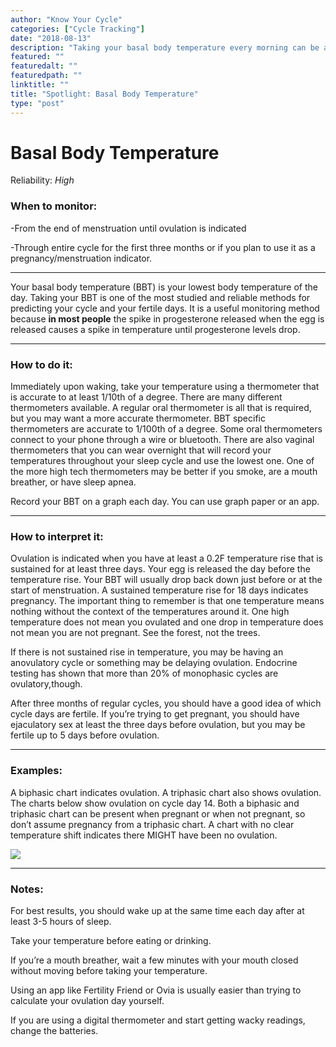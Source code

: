 ```yaml
---
author: "Know Your Cycle"
categories: ["Cycle Tracking"]
date: "2018-08-13"
description: "Taking your basal body temperature every morning can be a very reliable method for tracking ovulation."
featured: ""
featuredalt: ""
featuredpath: ""
linktitle: ""
title: "Spotlight: Basal Body Temperature"
type: "post"
---
```



# Basal Body Temperature

Reliability: *High*

### When to monitor:
-From the end of menstruation until ovulation is indicated

-Through entire cycle for the first three months or if you plan to use it as a pregnancy/menstruation indicator.

---

Your basal body temperature (BBT) is your lowest body temperature of the day. Taking your BBT is one of the most studied and reliable methods for predicting your cycle and your fertile days. It is a useful monitoring method because **in most people** the spike in progesterone released when the egg is released causes a spike in temperature until progesterone levels drop.

---

### How to do it:
Immediately upon waking, take your temperature using a thermometer that is accurate to at least 1/10th of a degree. There are many different thermometers available. A regular oral thermometer is all that is required, but you may want a more accurate thermometer. BBT specific thermometers are accurate to 1/100th of a degree. Some oral thermometers connect to your phone through a wire or bluetooth. There are also vaginal thermometers that you can wear overnight that will record your temperatures throughout your sleep cycle and use the lowest one. One of the more high tech thermometers may be better if you smoke, are a mouth breather, or have sleep apnea. 

Record your BBT on a graph each day. You can use graph paper or an app.

---

### How to interpret it:
Ovulation is indicated when you have at least a 0.2F temperature rise that is sustained for at least three days. Your egg is released the day before the temperature rise. Your BBT will usually drop back down just before or at the start of menstruation. A sustained temperature rise for 18 days indicates pregnancy. The important thing to remember is that one temperature means nothing without the context of the temperatures around it. One high temperature does not mean you ovulated and one drop in temperature does not mean you are not pregnant. See the forest, not the trees.

If there is not sustained rise in temperature, you may be having an anovulatory cycle or something may be delaying ovulation. Endocrine testing has shown that more than 20% of monophasic cycles are ovulatory,though.

After three months of regular cycles, you should have a good idea of which cycle days are fertile. If you’re trying to get pregnant, you should have ejaculatory sex at least the three days before ovulation, but you may be fertile up to 5 days before ovulation.

---

### Examples:

A biphasic chart indicates ovulation. A triphasic chart also shows ovulation. The charts below show ovulation on cycle day 14. Both a biphasic and triphasic chart can be present when pregnant or when not pregnant, so don't assume pregnancy from a triphasic chart. A chart with no clear temperature shift indicates there MIGHT have been no ovulation.

![](/img/main/bbtcharts.png)

---

### Notes:

For best results, you should wake up at the same time each day after at least 3-5 hours of sleep.

Take your temperature before eating or drinking.

If you’re a mouth breather, wait a few minutes with your mouth closed without moving before taking your temperature.

Using an app like Fertility Friend or Ovia is usually easier than trying to calculate your ovulation day yourself.

If you are using a digital thermometer and start getting wacky readings, change the batteries.
